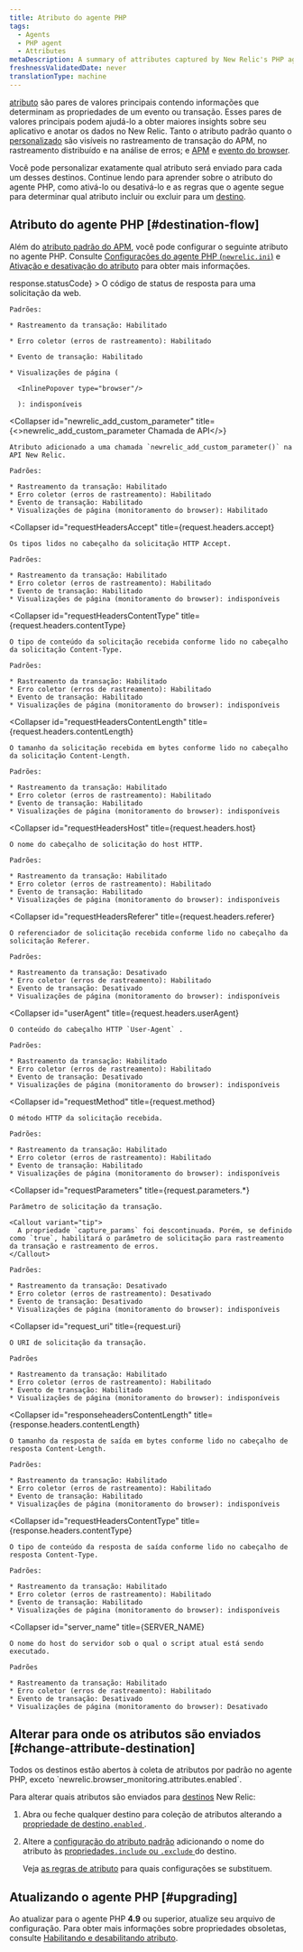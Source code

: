 ```yaml
---
title: Atributo do agente PHP
tags:
  - Agents
  - PHP agent
  - Attributes
metaDescription: A summary of attributes captured by New Relic's PHP agent.
freshnessValidatedDate: never
translationType: machine
---
```


[atributo](/docs/features/agent-attributes) são pares de valores principais contendo informações que determinam as propriedades de um evento ou transação. Esses pares de valores principais podem ajudá-lo a obter maiores insights sobre seu aplicativo e anotar os dados no New Relic. Tanto o atributo padrão quanto o [personalizado](/docs/agents/manage-apm-agents/agent-data/collect-custom-attributes) são visíveis no rastreamento de transação do APM, no rastreamento distribuído e na análise de erros; e [APM](/docs/insights/explore-data/attributes/apm-default-attributes-insights) e [evento do browser](/docs/insights/explore-data/attributes/browser-default-attributes-insights#browser-attributes-table).

Você pode personalizar exatamente qual atributo será enviado para cada um desses destinos. Continue lendo para aprender sobre o atributo do agente PHP, como ativá-lo ou desativá-lo e as regras que o agente segue para determinar qual atributo incluir ou excluir para um [destino](/docs/features/agent-attributes#destinations).

## Atributo do agente PHP [#destination-flow]

Além do [atributo padrão do APM](/docs/insights/new-relic-insights/decorating-events/apm-default-attributes-insights#transaction-defaults), você pode configurar o seguinte atributo no agente PHP. Consulte [Configurações do agente PHP (`newrelic.ini`)](/docs/php/php-agent-phpini-settings) e [Ativação e desativação do atributo](/docs/agents/php-agent/attributes/enabling-and-disabling-attributes) para obter mais informações.

<CollapserGroup>
  <Collapser
    id="httpResponseCode"
    title={<InlineCode>response.statusCode</InlineCode>}
  >
    O código de status de resposta para uma solicitação da web.

    Padrões:

    * Rastreamento da transação: Habilitado

    * Erro coletor (erros de rastreamento): Habilitado

    * Evento de transação: Habilitado

    * Visualizações de página (

      <InlinePopover type="browser"/>

      ): indisponíveis
  </Collapser>

  <Collapser
    id="newrelic_add_custom_parameter"
    title={<><InlineCode>newrelic_add_custom_parameter</InlineCode> Chamada de API</>}
  >
    Atributo adicionado a uma chamada `newrelic_add_custom_parameter()` na API New Relic.

    Padrões:

    * Rastreamento da transação: Habilitado
    * Erro coletor (erros de rastreamento): Habilitado
    * Evento de transação: Habilitado
    * Visualizações de página (monitoramento do browser): Habilitado
  </Collapser>

  <Collapser
    id="requestHeadersAccept"
    title={<InlineCode>request.headers.accept</InlineCode>}
  >
    Os tipos lidos no cabeçalho da solicitação HTTP Accept.

    Padrões:

    * Rastreamento da transação: Habilitado
    * Erro coletor (erros de rastreamento): Habilitado
    * Evento de transação: Habilitado
    * Visualizações de página (monitoramento do browser): indisponíveis
  </Collapser>

  <Collapser
    id="requestHeadersContentType"
    title={<InlineCode>request.headers.contentType</InlineCode>}
  >
    O tipo de conteúdo da solicitação recebida conforme lido no cabeçalho da solicitação Content-Type.

    Padrões:

    * Rastreamento da transação: Habilitado
    * Erro coletor (erros de rastreamento): Habilitado
    * Evento de transação: Habilitado
    * Visualizações de página (monitoramento do browser): indisponíveis
  </Collapser>

  <Collapser
    id="requestHeadersContentLength"
    title={<InlineCode>request.headers.contentLength</InlineCode>}
  >
    O tamanho da solicitação recebida em bytes conforme lido no cabeçalho da solicitação Content-Length.

    Padrões:

    * Rastreamento da transação: Habilitado
    * Erro coletor (erros de rastreamento): Habilitado
    * Evento de transação: Habilitado
    * Visualizações de página (monitoramento do browser): indisponíveis
  </Collapser>

  <Collapser
    id="requestHeadersHost"
    title={<InlineCode>request.headers.host</InlineCode>}
  >
    O nome do cabeçalho de solicitação do host HTTP.

    Padrões:

    * Rastreamento da transação: Habilitado
    * Erro coletor (erros de rastreamento): Habilitado
    * Evento de transação: Habilitado
    * Visualizações de página (monitoramento do browser): indisponíveis
  </Collapser>

  <Collapser
    id="requestHeadersReferer"
    title={<InlineCode>request.headers.referer</InlineCode>}
  >
    O referenciador de solicitação recebida conforme lido no cabeçalho da solicitação Referer.

    Padrões:

    * Rastreamento da transação: Desativado
    * Erro coletor (erros de rastreamento): Habilitado
    * Evento de transação: Desativado
    * Visualizações de página (monitoramento do browser): indisponíveis
  </Collapser>

  <Collapser
    id="userAgent"
    title={<InlineCode>request.headers.userAgent</InlineCode>}
  >
    O conteúdo do cabeçalho HTTP `User-Agent` .

    Padrões:

    * Rastreamento da transação: Habilitado
    * Erro coletor (erros de rastreamento): Habilitado
    * Evento de transação: Desativado
    * Visualizações de página (monitoramento do browser): indisponíveis
  </Collapser>

  <Collapser
    id="requestMethod"
    title={<InlineCode>request.method</InlineCode>}
  >
    O método HTTP da solicitação recebida.

    Padrões:

    * Rastreamento da transação: Habilitado
    * Erro coletor (erros de rastreamento): Habilitado
    * Evento de transação: Habilitado
    * Visualizações de página (monitoramento do browser): indisponíveis
  </Collapser>

  <Collapser
    id="requestParameters"
    title={<InlineCode>request.parameters.\*</InlineCode>}
  >
    Parâmetro de solicitação da transação.

    <Callout variant="tip">
      A propriedade `capture_params` foi descontinuada. Porém, se definido como `true`, habilitará o parâmetro de solicitação para rastreamento da transação e rastreamento de erros.
    </Callout>

    Padrões:

    * Rastreamento da transação: Desativado
    * Erro coletor (erros de rastreamento): Desativado
    * Evento de transação: Desativado
    * Visualizações de página (monitoramento do browser): indisponíveis
  </Collapser>

  <Collapser
    id="request_uri"
    title={<InlineCode>request.uri</InlineCode>}
  >
    O URI de solicitação da transação.

    Padrões

    * Rastreamento da transação: Habilitado
    * Erro coletor (erros de rastreamento): Habilitado
    * Evento de transação: Habilitado
    * Visualizações de página (monitoramento do browser): indisponíveis
  </Collapser>

  <Collapser
    id="responseheadersContentLength"
    title={<InlineCode>response.headers.contentLength</InlineCode>}
  >
    O tamanho da resposta de saída em bytes conforme lido no cabeçalho de resposta Content-Length.

    Padrões:

    * Rastreamento da transação: Habilitado
    * Erro coletor (erros de rastreamento): Habilitado
    * Evento de transação: Habilitado
    * Visualizações de página (monitoramento do browser): indisponíveis
  </Collapser>

  <Collapser
    id="requestHeadersContentType"
    title={<InlineCode>response.headers.contentType</InlineCode>}
  >
    O tipo de conteúdo da resposta de saída conforme lido no cabeçalho de resposta Content-Type.

    Padrões:

    * Rastreamento da transação: Habilitado
    * Erro coletor (erros de rastreamento): Habilitado
    * Evento de transação: Habilitado
    * Visualizações de página (monitoramento do browser): indisponíveis
  </Collapser>

  <Collapser
    id="server_name"
    title={<InlineCode>SERVER_NAME</InlineCode>}
  >
    O nome do host do servidor sob o qual o script atual está sendo executado.

    Padrões

    * Rastreamento da transação: Habilitado
    * Erro coletor (erros de rastreamento): Habilitado
    * Evento de transação: Desativado
    * Visualizações de página (monitoramento do browser): Desativado
  </Collapser>
</CollapserGroup>

## Alterar para onde os atributos são enviados [#change-attribute-destination]

<Callout variant="tip">
  Todos os destinos estão abertos à coleta de atributos por padrão no agente PHP, exceto `newrelic.browser_monitoring.attributes.enabled`.
</Callout>

Para alterar quais atributos são enviados para [destinos](/docs/apm/other-features/attributes/agent-attributes#destinations) New Relic:

1. Abra ou feche qualquer destino para coleção de atributos alterando a [propriedade de destino`.enabled` ](/docs/agents/php-agent/attributes/enabling-disabling-attributes#destination-on-off).

2. Altere a [configuração do atributo padrão](#attributes) adicionando o nome do atributo às [propriedades`.include` ou `.exclude` ](/docs/agents/php-agent/attributes/enabling-disabling-attributes#destination-attribute-specific)do destino.

   Veja [as regras de atributo](/docs/agents/php-agent/attributes/enabling-disabling-attributes#attruls) para quais configurações se substituem.

## Atualizando o agente PHP [#upgrading]

Ao atualizar para o agente PHP <DNT>**4.9**</DNT> ou superior, atualize seu arquivo de configuração. Para obter mais informações sobre propriedades obsoletas, consulte [Habilitando e desabilitando atributo](/docs/php/php-agent-enabling-and-disabling-attributes#deprecated).